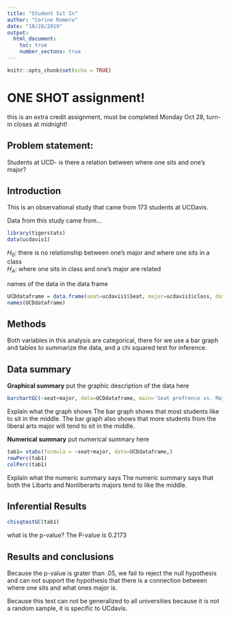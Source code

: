 ---
title: "Student Sit In"
author: "Corine Romero"
date: "10/28/2019"
output: 
  html_document:
    toc: true
    number_sectons: true
---

```{r setup, include=FALSE}
knitr::opts_chunk$set(echo = TRUE)
```

# ONE SHOT assignment!
this is an extra credit assignment, must be completed Monday Oct 28, turn-in closes at midnight!

## Problem statement: 
Students at UCD- is there a relation between where one sits and one's major? 

## Introduction  

<!-- where is the data found?  Is this and experiment or observational study?  !-->
This is an observational study that came from 173 students at UCDavis.

Data from this study came from... 



```{r include=FALSE, echo=FALSE}
library(tigerstats)
data(ucdavis1)

```

$H_0$: there is no relationship between one's major and where one sits in a class   
$H_A$: where one sits in class and one's major are related  

<!-- Get the data: !-->

names of the data in the data frame

```{r echo=FALSE}
UCDdataframe = data.frame(seat=ucdavis1$Seat, major=ucdavis1$class, data=ucdavis1)
names(UCDdataframe)
```
## Methods

<!--  describe analysis methods here 
what are the variable types, and indicate gaphical, numerical, and inferential methods appropriate
for this question  !--> 
Both variables in this analysis are categorical, there for we use a bar graph and tables to summarize the data, and a chi squared test for inference.

## Data summary

**Graphical summary**
put the graphic description of the data here

```{r}
barchartGC(~seat+major, data=UCDdataframe, main='Seat prefrence vs. Major')
```

Explain what the graph shows
The bar graph shows that most students like to sit in the middle.  The bar graph also shows that more students from the liberal arts major will tend to sit in the middle.

**Numerical summary**
put numerical summary here

```{r}
tab1= xtabs(formula = ~seat+major, data=UCDdataframe,)
rowPerc(tab1)
colPerc(tab1)
```

Explain what the numeric summary says
The numeric summary says that both the Libarts and Nonliberarts majors tend to like the middle.

## Inferential Results


```{r}
chisqtestGC(tab1)
```

what is the p-value?
The P-value is 0.2173 

## Results and conclusions

<!-- explain-- is there evidence that certain majors tend to sit in particular areas of the class?  Can the results of this test be generalized to all majors in all universities? !-->
Because the p-value is grater than .05, we fail to reject the null hypothesis and can not support the hypothesis that there is a connection between where one sits and what ones major is.

Because this test can not be generalized to all universities because it is not a random sample, it is specific to UCdavis.
<!--
push results to your github account, turn in the URL

--OR--

If you did not fork my repo to your github account,
create a repository in your github account for this project, get the URL for that repo and 
(in the terminal window..)

$git remote add origin URL_of_your_github_repo
$git push -u origin master

!-->
